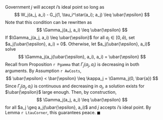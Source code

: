 Government $j$ will accept $i$'s ideal point so long as
$$
W_j(a_j, a_i) - G_j(1, \tau_i^\star(a_i); a_j) \leq \ubar{\epsilon}
$$
Note that this condition can be rewritten as
$$
\Gamma_j(a_j, a_i) \leq \ubar{\epsilon}
$$
If $\Gamma_j(a_j, a_i) \leq \ubar{\epsilon}$ for all $a_j \in [0, \bar{a})$, set $a_j(\ubar{\epsilon}, a_i) = 0$. Otherwise, let $a_j(\ubar{\epsilon}, a_i)$ solve
$$
\Gamma_j(a_j(\ubar{\epsilon}, a_i), a_i) = \ubar{\epsilon}
$$
Recall from Proposition `r Pgamma` that $\Gamma_j(a_j, a_i)$ is decreasing in both arguments. By Assumption `r AwCosts`, 
$$
\ubar{\epsilon} < \bar{\epsilon} \leq \kappa_j = \Gamma_j(0, \bar{a})
$$
Since $\Gamma_j(a_j, a_i)$ is continuous and decreasing in $a_j$, a solution exists for $\ubar{\epsilon}$ large enough. Then, by construction, 
$$
\Gamma_j(a_j, a_i) \leq \ubar{\epsilon}
$$
for all $a_j \geq a_j(\ubar{\epsilon}, a_i)$ and $j$ accepts $i$'s ideal point. By Lemma `r LtauCorner`, this guarantees peace. $\blacksquare$